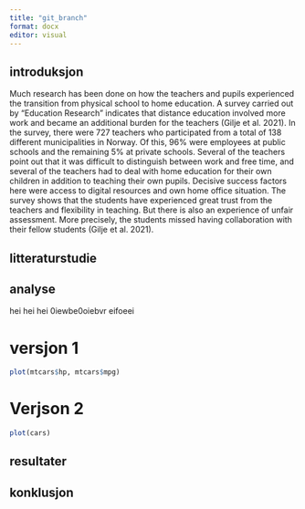 ```yaml
---
title: "git_branch"
format: docx
editor: visual
---
```


## introduksjon

Much research has been done on how the teachers and pupils experienced the transition from physical school to home education.
A survey carried out by "Education Research" indicates that distance education involved more work and became an additional burden for the teachers (Gilje et al. 2021).
In the survey, there were 727 teachers who participated from a total of 138 different municipalities in Norway.
Of this, 96% were employees at public schools and the remaining 5% at private schools.
Several of the teachers point out that it was difficult to distinguish between work and free time, and several of the teachers had to deal with home education for their own children in addition to teaching their own pupils.
Decisive success factors here were access to digital resources and own home office situation.
The survey shows that the students have experienced great trust from the teachers and flexibility in teaching.
But there is also an experience of unfair assessment.
More precisely, the students missed having collaboration with their fellow students (Gilje et al. 2021).

## litteraturstudie

## analyse

hei hei hei 0iewbe0oiebvr eifoeei

# versjon 1

```r
plot(mtcars$hp, mtcars$mpg)
```

# Verjson 2

```r
plot(cars)
```

## resultater

## konklusjon

